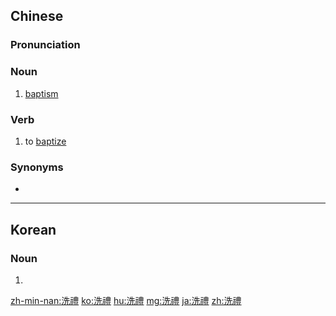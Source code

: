 {{also|洗礼}}
==Chinese==
{{zh-forms|s=洗礼}}

===Pronunciation===
{{zh-pron
|m=xǐlǐ
|c=sai2 lai5
|h=pfs=sé-lî
|mn=qz,tp,xm:sóe-lé/kh,zz:sé-lé
|cat=n,v
}}

===Noun===
{{zh-noun}}

# [[baptism]]

===Verb===
{{zh-verb}}

# to [[baptize]]

===Synonyms===
* {{zh-l|浸禮}}

{{zh-cat|Christianity}}

----

==Korean==
{{ko-hanjatab}}

===Noun===
{{ko-noun|hj|hangeul=세례}}

# {{hanja form of|세례|[[baptism]]}}

[[zh-min-nan:洗禮]]
[[ko:洗禮]]
[[hu:洗禮]]
[[mg:洗禮]]
[[ja:洗禮]]
[[zh:洗禮]]